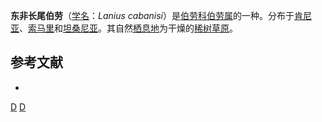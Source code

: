 {{noteTA
|1=zh-cn:肯尼亚; zh-tw:肯亞; zh-hk:肯雅; zh-sg:肯雅;
|2=zh-cn:索马里; zh-tw:索馬利亞; zh-hk:索馬里;
|3=zh-cn:坦桑尼亚; zh-tw:坦尚尼亞; zh-hk:坦桑尼亞;
}}
{{Speciesbox 
| genus = Lanius
| species = cabanisi
| image = Lanius_cabanisi.jpg
| status = LC | status_system = IUCN3.1
| authority = {{link-en|恩斯特·哈特尔特|Ernst Hartert|Hartert}}, 1906
| synonyms = }}
'''东非长尾伯劳'''（[[学名|学名]]：''Lanius cabanisi''）是[[伯劳科|伯劳科]][[伯劳属|伯劳属]]的一种。分布于[[肯尼亚|肯尼亚]]、[[索马里|索马里]]和[[坦桑尼亚|坦桑尼亚]]。其自然[[栖息地|栖息地]]为干燥的[[稀树草原|稀树草原]]。

== 参考文献 ==
* {{IUCN2010
|assessors=BirdLife International
|year=2009
|id=146428
|title=Lanius cabanisi
|version=3.1
|downloaded= 2010-10-02
}}

{{Commons|Lanius cabanisi}}
{{Taxonbar|from=Q1193338}}

[[Category:非洲鸟类|D]]
[[Category:伯劳属|D]]